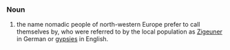 ===Noun===
#the name nomadic people of north-western Europe prefer to call themselves by, who were referred to by the local population as [[Zigeuner]] in German or [[gypsy|gypsies]] in English.